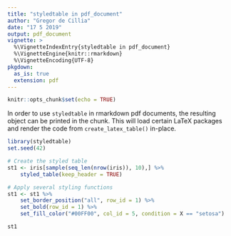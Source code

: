 ```yaml
---
title: "styledtable in pdf_document"
author: "Gregor de Cillia"
date: "17 5 2019"
output: pdf_document
vignette: >
  %\VignetteIndexEntry{styledtable in pdf_document}
  %\VignetteEngine{knitr::rmarkdown}
  %\VignetteEncoding{UTF-8}
pkgdown:
  as_is: true
  extension: pdf
---
```


```r
knitr::opts_chunk$set(echo = TRUE)
```

In order to use `styledtable` in rmarkdown pdf documents, the resulting object
can be printed in the chunk. This will load certain LaTeX packages and render
the code from `create_latex_table()` in-place.

```r
library(styledtable)
set.seed(42)

# Create the styled table
st1 <- iris[sample(seq_len(nrow(iris)), 10),] %>%
    styled_table(keep_header = TRUE)

# Apply several styling functions
st1 <- st1 %>%
    set_border_position("all", row_id = 1) %>%
    set_bold(row_id = 1) %>%
    set_fill_color("#00FF00", col_id = 5, condition = X == "setosa")

st1
```

